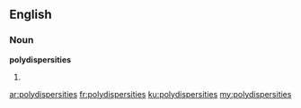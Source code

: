 ==English==

===Noun===
'''polydispersities'''

# {{plural of|polydispersity}}

[[ar:polydispersities]]
[[fr:polydispersities]]
[[ku:polydispersities]]
[[my:polydispersities]]
